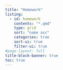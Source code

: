```yaml
---
title: "Homework"
listing:
  - id: homework
    contents: "*.qmd"
    type: grid
    sort: "name asc"
    categories: true
    sort-ui: true
    filter-ui: true
#page-layout: full
title-block-banner: true
toc: true
---
```

